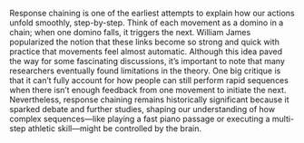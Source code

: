 Response chaining is one of the earliest attempts to explain how our actions unfold smoothly, step-by-step. Think of each movement as a domino in a chain; when one domino falls, it triggers the next. William James popularized the notion that these links become so strong and quick with practice that movements feel almost automatic.
Although this idea paved the way for some fascinating discussions, it’s important to note that many researchers eventually found limitations in the theory. One big critique is that it can’t fully account for how people can still perform rapid sequences when there isn’t enough feedback from one movement to initiate the next. Nevertheless, response chaining remains historically significant because it sparked debate and further studies, shaping our understanding of how complex sequences—like playing a fast piano passage or executing a multi-step athletic skill—might be controlled by the brain.